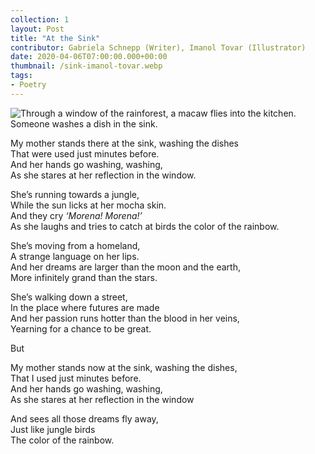 ---
collection: 1
layout: Post
title: "At the Sink"
contributor: Gabriela Schnepp (Writer), Imanol Tovar (Illustrator)
date: 2020-04-06T07:00:00.000+00:00
thumbnail: /sink-imanol-tovar.webp
tags: 
- Poetry
---
<img src="{{ site.baseurl }}/uploads/1/sink-imanol-tovar.jpg" 
    alt="Through a window of the rainforest, a macaw flies into the kitchen. Someone washes a dish in the sink."
    class="w650" />

My mother stands there at the sink, washing the dishes<br />That were used just minutes before.<br />And her hands go washing, washing,<br />As she stares at her reflection in the window.

She’s running towards a jungle,<br />While the sun licks at her mocha skin.<br />And they cry _‘Morena! Morena!’_<br />As she laughs and tries to catch at birds the color of the rainbow.

She’s moving from a homeland,<br />A strange language on her lips.<br />And her dreams are larger than the moon and the earth,<br />More infinitely grand than the stars.

She’s walking down a street,<br />In the place where futures are made<br />And her passion runs hotter than the blood in her veins,<br />Yearning for a chance to be great.

But

My mother stands now at the sink, washing the dishes,<br />That I used just minutes before.<br />And her hands go washing, washing,<br />As she stares at her reflection in the window

And sees all those dreams fly away,<br />Just like jungle birds<br />The color of the rainbow.